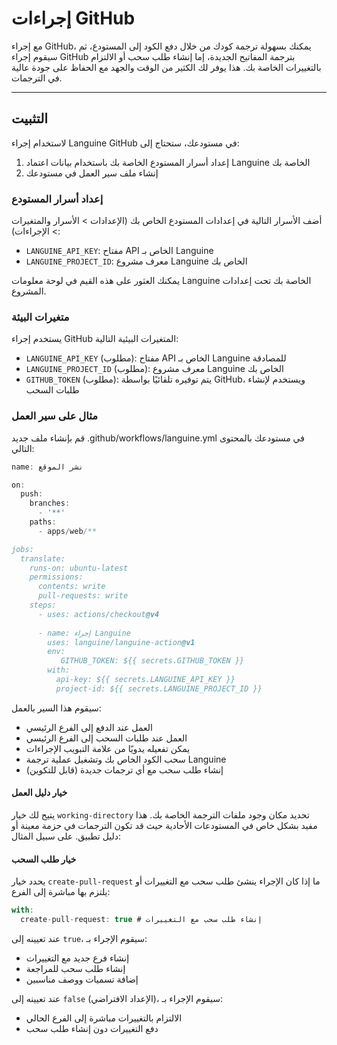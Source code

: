 # إجراءات GitHub

مع إجراء GitHub، يمكنك بسهولة ترجمة كودك من خلال دفع الكود إلى المستودع، ثم سيقوم إجراء GitHub بترجمة المفاتيح الجديدة، إما إنشاء طلب سحب أو الالتزام بالتغييرات الخاصة بك.
هذا يوفر لك الكثير من الوقت والجهد مع الحفاظ على جودة عالية في الترجمات.

---

## التثبيت

لاستخدام إجراء Languine GitHub في مستودعك، ستحتاج إلى:

1. إعداد أسرار المستودع الخاصة بك باستخدام بيانات اعتماد Languine الخاصة بك
2. إنشاء ملف سير العمل في مستودعك

### إعداد أسرار المستودع

أضف الأسرار التالية في إعدادات المستودع الخاص بك (الإعدادات > الأسرار والمتغيرات > الإجراءات):

- `LANGUINE_API_KEY`: مفتاح API الخاص بـ Languine
- `LANGUINE_PROJECT_ID`: معرف مشروع Languine الخاص بك

يمكنك العثور على هذه القيم في لوحة معلومات Languine الخاصة بك تحت إعدادات المشروع.



### متغيرات البيئة

يستخدم إجراء GitHub المتغيرات البيئية التالية:
- `LANGUINE_API_KEY` (مطلوب): مفتاح API الخاص بـ Languine للمصادقة
- `LANGUINE_PROJECT_ID` (مطلوب): معرف مشروع Languine الخاص بك 
- `GITHUB_TOKEN` (مطلوب): يتم توفيره تلقائيًا بواسطة GitHub، ويستخدم لإنشاء طلبات السحب

### مثال على سير العمل

قم بإنشاء ملف جديد .github/workflows/languine.yml في مستودعك بالمحتوى التالي:

```ts title=".github/workflows/release.yml"
name: نشر الموقع

on:
  push:
    branches:
      - '**'
    paths:
      - apps/web/**

jobs:
  translate:
    runs-on: ubuntu-latest
    permissions:
      contents: write
      pull-requests: write
    steps:
      - uses: actions/checkout@v4
      
      - name: إجراء Languine
        uses: languine/languine-action@v1
        env:
           GITHUB_TOKEN: ${{ secrets.GITHUB_TOKEN }}
        with:
          api-key: ${{ secrets.LANGUINE_API_KEY }}
          project-id: ${{ secrets.LANGUINE_PROJECT_ID }}
```
 
 سيقوم هذا السير بالعمل:
- العمل عند الدفع إلى الفرع الرئيسي
- العمل عند طلبات السحب إلى الفرع الرئيسي
- يمكن تفعيله يدويًا من علامة التبويب الإجراءات
- سحب الكود الخاص بك وتشغيل عملية ترجمة Languine
- إنشاء طلب سحب مع أي ترجمات جديدة (قابل للتكوين)

#### خيار دليل العمل

يتيح لك خيار `working-directory` تحديد مكان وجود ملفات الترجمة الخاصة بك. هذا مفيد بشكل خاص في المستودعات الأحادية حيث قد تكون الترجمات في حزمة معينة أو دليل تطبيق. على سبيل المثال:

#### خيار طلب السحب

يحدد خيار `create-pull-request` ما إذا كان الإجراء ينشئ طلب سحب مع التغييرات أو يلتزم بها مباشرة إلى الفرع:

```typescript title=".github/workflows/languine.yml"
with:
  create-pull-request: true # إنشاء طلب سحب مع التغييرات
```

عند تعيينه إلى `true`، سيقوم الإجراء بـ:
- إنشاء فرع جديد مع التغييرات
- إنشاء طلب سحب للمراجعة
- إضافة تسميات ووصف مناسبين

عند تعيينه إلى `false` (الإعداد الافتراضي)، سيقوم الإجراء بـ:
- الالتزام بالتغييرات مباشرة إلى الفرع الحالي
- دفع التغييرات دون إنشاء طلب سحب